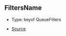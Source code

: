 ## FiltersName

- Type: keyof QueueFilters

- [Source](https://github.com/Androz2091/discord-player/blob/62d0fce/packages/discord-player/src/types/types.ts#L8)